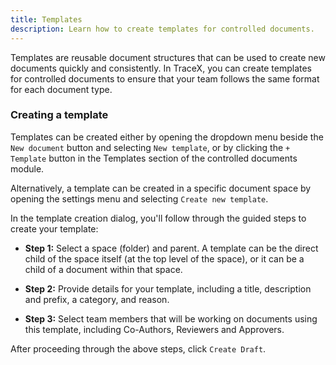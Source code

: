 ```yaml
---
title: Templates
description: Learn how to create templates for controlled documents.
---
```


Templates are reusable document structures that can be used to create new documents quickly and consistently. In TraceX, you can create templates for controlled documents to ensure that your team follows the same format for each document type.

### Creating a template

Templates can be created either by opening the dropdown menu beside the `New document` button and selecting `New template`, or by clicking the `+ Template` button in the Templates section of the controlled documents module. 

Alternatively, a template can be created in a specific document space by opening the settings menu and selecting `Create new template`.

In the template creation dialog, you'll follow through the guided steps to create your template:

* **Step 1:** Select a space (folder) and parent. A template can be the direct child of the space itself (at the top level of the space), or it can be a child of a document within that space.

* **Step 2:** Provide details for your template, including a title, description and prefix, a category, and reason.

* **Step 3:** Select team members that will be working on documents using this template, including Co-Authors, Reviewers and Approvers.

After proceeding through the above steps, click `Create Draft`.

